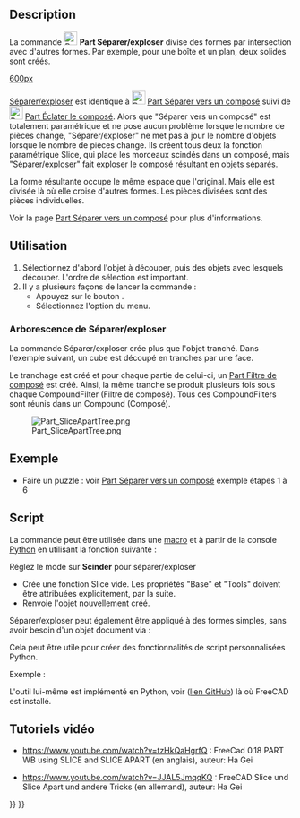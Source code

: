 <languages/>

{{Docnav/fr
|[[Part_BooleanFragments/fr|Fragments booléens]]
|[[Part_Slice/fr|Séparer vers un composé]]
|[[Part_Workbench/fr|Atelier Part]]
|IconL=Part_BooleanFragments.svg
|IconR=Part_Slice.svg
|IconC=Workbench_Part.svg
}}

{{GuiCommand/fr
|Name=Part SliceApart
|Name/fr=Part Séparer/exploser
|MenuLocation=Part → Scinder → Séparer et exploser
|Workbenches=[[Part_Workbench/fr|Part]]
|Version=0.18
|SeeAlso=[[Part_Slice/fr|Part Séparer vers un composé]], [[Part_ExplodeCompound/fr|Part Éclater le composé]]
}}

==Description== 

La commande [[Image:Part_SliceApart.svg|24px]] '''Part Séparer/exploser''' divise des formes par intersection avec d'autres formes. Par exemple, pour une boîte et un plan, deux solides sont créés.

[[image:Part_Slice_Demo.png|600px]]

{{Caption|Ci-dessus : les morceaux ont été séparés manuellement par la suite pour révéler le découpage.}}

[[Part SliceApart/fr|Séparer/exploser]] est identique à [[Image:Part_Slice.svg|24px|link=Part_Slice]] [[Part_Slice/fr|Part Séparer vers un composé]] suivi de [[Image:Part_ExplodeCompound.svg|24px|link=Part_ExplodeCompound/fr]] [[Part_ExplodeCompound/fr|Part Éclater le composé]]. Alors que "Séparer vers un composé" est totalement paramétrique et ne pose aucun problème lorsque le nombre de pièces change, "Séparer/exploser" ne met pas à jour le nombre d'objets lorsque le nombre de pièces change. Ils créent tous deux la fonction paramétrique Slice, qui place les morceaux scindés dans un composé, mais "Séparer/exploser" fait exploser le composé résultant en objets séparés.

La forme résultante occupe le même espace que l'original. Mais elle est divisée là où elle croise d'autres formes. Les pièces divisées sont des pièces individuelles. 

Voir la page [[Part_Slice/fr|Part Séparer vers un composé]] pour plus d'informations.

<span id="Usage"></span>
==Utilisation==

# Sélectionnez d'abord l'objet à découper, puis des objets avec lesquels découper. L'ordre de sélection est important.
# Il y a plusieurs façons de lancer la commande :
#* Appuyez sur le bouton {{Button|[[Image:Part_SliceApart.svg|16px]] [[Part_SliceApart/fr|Séparer et exploser ]]}}.
#* Sélectionnez l'option {{MenuCommand|Part → Scinder → Séparer et exploser }} du menu.

<span id="Tree_structure_of_Slice_Apart"></span>
===Arborescence de Séparer/exploser===

La commande Séparer/exploser crée plus que l'objet tranché. Dans l'exemple suivant, un cube est découpé en tranches par une face.

Le tranchage est créé et pour chaque partie de celui-ci, un [[Part_CompoundFilter/fr|Part Filtre de composé]] est créé. Ainsi, la même tranche se produit plusieurs fois sous chaque CompoundFilter (Filtre de composé). Tous ces CompoundFilters sont réunis dans un Compound (Composé).

[[Image:Part_SliceApartTree.png]]

<span id="Example"></span>
== Exemple ==

* Faire un puzzle : voir [[Part_Slice/fr|Part Séparer vers un composé]] exemple étapes 1 à 6

<span id="Scripting"></span>
==Script== 

La commande peut être utilisée dans une [[Macros/fr|macro]] et à partir de la console [[Python/fr|Python]] en utilisant la fonction suivante :

 {{incode|BOPTools.SplitFeatures.makeSlice(name)}}

Réglez le mode sur '''Scinder''' pour séparer/exploser

* Crée une fonction Slice vide. Les propriétés "Base" et "Tools" doivent être attribuées explicitement, par la suite.
* Renvoie l'objet nouvellement créé.

Séparer/exploser peut également être appliqué à des formes simples, sans avoir besoin d'un objet document via :

{{Code|code=BOPTools.SplitAPI.slice(base_shape, tool_shapes, mode, tolerance = 0.0)}}

Cela peut être utile pour créer des fonctionnalités de script personnalisées Python.


Exemple :

{{code|code=
import BOPTools.SplitFeatures
j = BOPTools.SplitFeatures.makeSlice(name= 'Slice')
j.Base = FreeCADGui.Selection.getSelection()[0]
j.Tools = FreeCADGui.Selection.getSelection()[1:]
}}

L'outil lui-même est implémenté en Python, voir {{FileName|/Mod/Part/BOPTools/SplitFeatures.py}} ([https://github.com/FreeCAD/FreeCAD/blob/master/src/Mod/Part/BOPTools/SplitFeatures.py lien GitHub]) là où FreeCAD est installé.

<span id="Video-Tutorials"></span>
== Tutoriels vidéo == 

* https://www.youtube.com/watch?v=tzHkQaHgrfQ : FreeCad 0.18 PART WB using SLICE and SLICE APART (en anglais), auteur: Ha Gei

* https://www.youtube.com/watch?v=JJAL5JmqqKQ : FreeCAD Slice und Slice Apart und andere Tricks (en allemand), auteur: Ha Gei


{{Docnav/fr
|[[Part_BooleanFragments/fr|Fragments booléens]]
|[[Part_Slice/fr|Séparer vers un composé]]
|[[Part_Workbench/fr|Atelier Part]]
|IconL=Part_BooleanFragments.svg
|IconR=Part_Slice.svg
|IconC=Workbench_Part.svg
}}

{{Part Tools navi{{#translation:}}}}
{{Userdocnavi{{#translation:}}}}